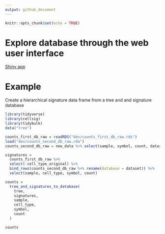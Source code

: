 ```yaml
---
output: github_document
---
```


```r
knitr::opts_chunk$set(echo = TRUE)
```
# Explore database through the web user interface

[Shiny app](https://shiny.wehi.edu.au/khan.k/cellsigdb)

# Example

Create a hierarchical signature data frame from a tree and and signature database

```r
library(tidyverse)
library(cellsig)
library(tidybulk)
data("tree")

counts_first_db_raw = readRDS("dev/counts_first_db_raw.rds")
load("dev/counts_second_db_raw.rda")
counts_second_db_raw = new_data %>% select(sample, symbol, count, dataset, cell_type)

signatures = 
  counts_first_db_raw %>%
  select(-cell_type_original) %>%
  bind_rows(counts_second_db_raw %>% rename(database = dataset)) %>% 
  select(sample, cell_type, symbol, count)

counts = 
  tree_and_signatures_to_database(
    tree,
    signatures,
    sample,
    cell_type,
    symbol, 
    count
  )

counts
```

